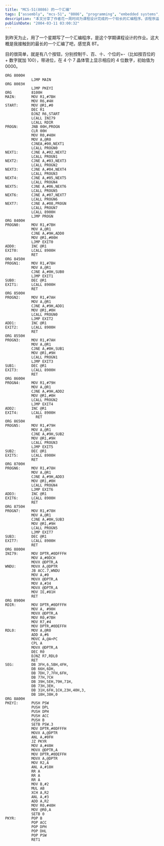 ```yaml
---
title: "MCS-51(8086) 的一个汇编"
tags: ["assembly", "mcs-51", "8086", "programming", "embedded systems", "coursework", "microcontroller", "7-segment display", "tech", "computer science"]
description: "本文分享了作者花一周时间为课程设计完成的一个较长的汇编程序。该程序运行在 MCS-51(8086) 架构上，实现了一个简单的数字显示和控制系统：通过八个按钮分别控制千、百、十、个位数字的增减，带进位功能，并在四个七段显示器上显示相应的四位数字，初始值为 0000。作者详细展示了完整的汇编代码，包括初始化、按键输入处理、数字增减逻辑和显示输出等各个模块，呈现了在嵌入式系统编程中使用汇编语言直接操作硬件的方法。"
publishDate: "2004-03-11 03:00:32"
---
```


到昨天为止，用了一个星期写了一个汇编程序，是这个学期课程设计的作业。这大概是我接触到的最长的一个汇编了吧，感觉真 BT。

目的很简单，就是有八个按钮，分别控制千、百、十、个位的+-（比如按百位的 + 数字就加 100），带进位，在 4 个 7 晶体管上显示相应的 4 位数字，初始值为 0000。

```assembly
ORG 8000H
            LJMP MAIN
ORG 8003H
            LJMP PKEYI
ORG         8100H
MAIN:       MOV R1,#7BH
            MOV R6,#4H
START:      MOV @R1,#0
            DEC R1
            DJNZ R6,START
            LCALL INI79
            LCALL RDIR
PROGN:      JNB 00H,PROGN
            CLR 00H
            MOV R0,#40H
            MOV A,@R0
            CJNEA,#00,NEXT1
            LCALL PROGN0
NEXT1:      CJNE A,#02,NEXT2
            LCALL PROGN1
NEXT2:      CJNE A,#03,NEXT3
            LCALL PROGN2
NEXT3:      CJNE A,#04,NEXT4
            LCALL PROGN3
NEXT4:      CJNE A,#05,NEXT5
            LCALL PROGN4
NEXT5:      CJNE A,#06,NEXT6
            LCALL PROGN5
NEXT6:      CJNE A,#07,NEXT7
            LCALL PROGN6
NEXT7:      CJNE A,#08,PROGN
            LCALL PROGN7
            LCALL 8900H
            LJMP PROGN
ORG 8400H
PROGN0:     MOV R1,#7BH
            MOV A,@R1
            CJNE A,#9H,ADD0
            MOV @R1,#00H
            LJMP EXIT0
ADD0:       INC @R1
EXIT0:      LCALL 8900H
            RET
ORG 8450H
PROGN1:     MOV R1,#7BH
            MOV A,@R1
            CJNE A,#0H,SUB0
            LJMP EXIT1
SUB0:       DEC @R1
EXIT1:      LCALL 8900H
            RET
ORG 8500H
PROGN2:     MOV R1,#7AH
            MOV A,@R1
            CJNE A,#9H,ADD1
            MOV @R1,#0H
            LCALL PROGN0
            LJMP EXIT2
ADD1:       INC @R1
EXIT2:      LCALL 8900H
            RET
ORG 8550H
PROGN3:     MOV R1,#7AH
            MOV A,@R1
            CJNE A,#0H,SUB1
            MOV @R1,#9H
            LCALL PROGN1
            LJMP EXIT3
SUB1:       DEC @R1
EXIT3:      LCALL 8900H
            RET
ORG 8600H
PROGN4:     MOV R1,#79H
            MOV A,@R1
            CJNE A,#9H,ADD2
            MOV @R1,#0H
            LCALL PROGN2
            LJMP EXIT4
ADD2:       INC @R1
EXIT4:      LCALL 8900H
              RET
ORG 8650H
PROGN5:     MOV R1,#79H
            MOV A,@R1
            CJNE A,#9H,SUB2
            MOV @R1,#9H
            LCALL PROGN3
            LJMP EXIT5
SUB2:       DEC @R1
EXIT5:      LCALL 8900H
            RET
ORG 8700H
PROGN6:     MOV R1,#78H
            MOV A,@R1
            CJNE A,#9H,ADD3
            MOV @R1,#0H
            LCALL PROGN4
            LJMP EXIT6
ADD3:       INC @R1
EXIT6:      LCALL 8900H
            RET
ORG 8750H
PROGN7:     MOV R1,#78H
            MOV A,@R1
            CJNE A,#0H,SUB3
            MOV @R1,#9H
            LCALL PROGN5
            LJMP EXIT7
SUB3:       DEC @R1
EXIT7:      LCALL 8900H
            RET
ORG 8800H
INI79:      MOV DPTR,#0DFFFH
            MOV A,#0DCH
            MOVX @DPTR,A
WNDU:       MOVX A,@DPTR
            JB ACC.7,WNDU
            MOV A,#0
            MOVX @DPTR,A
            MOV A,#34
            MOVX @DPTR,A
            MOV IE,#81H
            RET
ORG 8900H
RDIR:       MOV DPTR,#0DFFFH
            MOV A, #90H
            MOVX @DPTR,A
            MOV R0,#7BH
            MOV R7,#4
            MOV DPTR,#0DEFFH
RDL0:       MOV A,@R0
            ADD A,#6
            MOVC A,@A+PC
            CPL A
            MOVX @DPTR,A
            DEC R0
            DJNZ R7,RDL0
            RET
SEG:        DB 3FH,6,5BH,4FH,
            DB 66H,6DH,
            DB 7DH,7,7FH,6FH,
            DB 77H,7CH
            DB 39H,5EH,79H,71H,
            DB 73H,3EH,
            DB 31H,6FH,1CH,23H,40H,3,
            DB 18H,38H,0
ORG 8A00H
PKEYI:      PUSH PSW
            PUSH DPL
            PUSH DPH
            PUSH ACC
            PUSH B
            SETB PSW.3
            MOV DPTR,#0DFFFH
            MOVX A,@DPTR
            ANL A,#0FH
            JZ PKYR
            MOV A,#40H
            MOVX @DPTR,A
            MOV DPTR,#0DEFFH
            MOVX A,@DPTR
            MOV R2,A
            ANL A,#18H
            RR A
            RR A
            RR A
            MOV B,#2
            MUL AB
            XCH A,R2
            ANL A,#3
            ADD A,R2
            MOV R0,#40H
            MOV @R0,A
            SETB 0
PKYR:       POP B
            POP ACC
            POP DPH
            POP DHL
            POP PSW
            RET1
```
